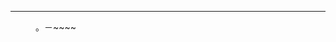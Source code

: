----
:{{good article result/core|1={{{1|}}}|2={{{2|}}}|3={{{3|}}}}}。－~~<includeonly></includeonly>~~